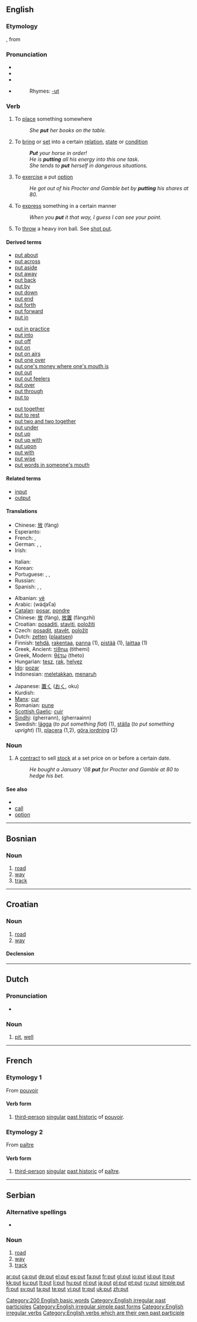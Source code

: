 {{see|puţ}}
{{wikipedia}}
==English==

{{rank|nothing|God|three|164|put|once|new|years}}

===Etymology===
{{ME.}} {{term|putte|lang=enm}}, from {{OE.}} {{term|putian|pūtian|push, place, thrust}}

===Pronunciation===
* {{enPR|/poo͝t/}}
* {{IPA|/pʰʊt/}}
* {{SAMPA|/pUt/}}
* {{audio|en-us-put.ogg|Audio (US)}}
*: Rhymes: [[Rhymes:English:-ʊt|-ʊt]]

===Verb===
{{en-verb|puts|putting|put}}

# To [[place]] something somewhere
#: ''She '''put''' her books on the table.''
# To [[bring]] or [[set]] into a certain [[relation]], [[state]] or [[condition]]
#: '''''Put''' your horse in order!''
#: ''He is '''putting''' all his energy into this one task.''
#: ''She tends to '''put''' herself in dangerous situations.''
# {{context|stock market}} To [[exercise]] a put [[option]]
#: ''He got out of his Procter and Gamble bet by '''putting''' his shares at 80.''
# To [[express]] something in a certain manner
#: ''When you '''put''' it that way, I guess I can see your point.''
# {{sport}} To [[throw]] a heavy iron ball. See [[shot put]].

====Derived terms====
{{rel-top3|Derived terms}}
* [[put about]]
* [[put across]]
* [[put aside]]
* [[put away]]
* [[put back]]
* [[put by]]
* [[put down]]
* [[put end]]
* [[put forth]]
* [[put forward]]
* [[put in]]
{{rel-mid3}}
* [[put in practice]]
* [[put into]]
* [[put off]]
* [[put on]]
* [[put on airs]]
* [[put one over]]
* [[put one's money where one's mouth is]]
* [[put out]]
* [[put out feelers]]
* [[put over]]
* [[put through]]
* [[put to]]
{{rel-mid3}}
* [[put together]]
* [[put to rest]]
* [[put two and two together]]
* [[put under]]
* [[put up]]
* [[put up with]]
* [[put upon]]
* [[put with]]
* [[put wise]]
* [[put words in someone's mouth]]
{{rel-bottom}}

====Related terms====
* [[input]]
* [[output]]

====Translations====
{{trans-top|to place something somewhere}}
* Chinese: [[放]] (fàng)
* Esperanto: {{t-|eo|meti|xs=Esperanto}}
* French: {{t+|fr|placer}}, {{t+|fr|mettre}}
* German: {{t+|de|setzen}}, {{t+|de|stellen}}, {{t+|de|legen}}
* Irish: {{t|ga|cuir}}
{{trans-mid}}
* Italian: {{t+|it|mettere}}
* Korean: {{t-|ko|두다|tr=duda|sc=Hang}}
* Portuguese: {{t+|pt|pôr}}, {{t+|pt|colocar}}, {{t+|pt|botar}}
* Russian: {{t+|ru|класть|tr=klast’|sc=Cyrl}}
* Spanish: {{t+|es|poner}}, {{t-|es|colocar}}, {{t-|es|situar}}
{{trans-bottom}}

{{trans-top|to bring or set into a certain relation, state or condition}}
{{trans-mid}}
{{trans-bottom}}

{{trans-top|stock market, to excercise a put option}}
{{trans-mid}}
{{trans-bottom}}

{{trans-top|to express something in a certain manner}}
{{trans-mid}}
{{trans-bottom}}

{{ttbc-top}}
* Albanian: [[vë]]
* Arabic: {{Arab|[[وضع]]}} (wáɖaʕa)
* [[Catalan]]: [[posar]], [[pondre]]
* Chinese: [[放]] (fàng), [[放置]] (fàngzhì)
* Croatian: [[posaditi]], [[staviti]], [[položiti]]
* Czech: [[posadit]], [[stavět]], [[položit]]
* Dutch: [[zetten]] ([[plaatsen]])
* Finnish: [[tehdä]], [[rakentaa]], [[panna#Finnish|panna]] (1), [[pistää]] (1), [[laittaa]] (1)
* Greek, Ancient: [[τίθημι]]  (tithemi)
* Greek, Modern: [[θέτω]]  (theto)
* Hungarian: [[tesz]], [[rak]], [[helyez]]
* [[Ido]]: [[pozar]]
* Indonesian: [[letak|meletakkan]], [[taruh|menaruh]]
{{ttbc-mid}}
* Japanese: [[置く]] ([[おく]], oku)
* Kurdish: {{KUchar|[[دانان]]}}
* [[Manx]]: [[cur#Manx|cur]]
* Romanian: [[pune]]
* [[Scottish Gaelic]]: [[cuir]]
* [[Sindhi]]: {{SDchar|[[گھيڙڻ]]}} (gherrann), {{SDchar|[[گھيڙائِڻ]]}} (gherraainn)
* Swedish: [[lägga]] (''to put something flat'') (1), [[ställa]] (''to put something upright'') (1), [[placera]] (1,2), [[göra iordning]] (2)
{{ttbc-bottom}}

===Noun===
{{en-noun}}

# A [[contract]] to sell [[stock]] at a set price on or before a certain date.
#: ''He bought a January '08 '''put''' for Procter and Gamble at 80 to hedge his bet.''

====See also====
* {{pedialite|Stock option}}
* [[call]]
* [[option]]

[[Category:200 English basic words]]
[[Category:English irregular past participles]]
[[Category:English irregular simple past forms]]
[[Category:English irregular verbs]]
[[Category:English verbs which are their own past participle]]

----

==Bosnian==

===Noun===
{{infl|bs|noun|gender=m|plural|putevi}}

# [[road]]
# [[way]]
# [[track]]

----

==Croatian==

===Noun===
{{hr-noun|g=m|putovi}}

# [[road]]
# [[way]]

====Declension====
{{hr-decl-dar}}

----

==Dutch==

===Pronunciation===
* {{IPA|lang=nl|/'pɵt/}}

===Noun===
{{infl|nl|noun}}

# [[pit]], [[well]]

----

==French==

===Etymology 1===
From [[pouvoir]]

====Verb form====
{{infl|fr|verb form}}

# [[third-person]] [[singular]] [[past historic]] of [[pouvoir]].

===Etymology 2===
From [[paître]]

====Verb form====
{{infl|fr|verb form}}

# [[third-person]] [[singular]] [[past historic]] of [[paître]].

----

==Serbian==

===Alternative spellings===
* {{qualifier|Serbian Cyrillic}} {{onym|sr|sc=Cyrl|пут|tr=put}}

===Noun===
{{infl|sr|noun|gender=m|plural|putevi}}

# [[road]]
# [[way]]
# [[track]]

[[ar:put]]
[[ca:put]]
[[de:put]]
[[el:put]]
[[es:put]]
[[fa:put]]
[[fr:put]]
[[gl:put]]
[[io:put]]
[[id:put]]
[[it:put]]
[[kk:put]]
[[ku:put]]
[[lt:put]]
[[li:put]]
[[hu:put]]
[[nl:put]]
[[ja:put]]
[[pl:put]]
[[pt:put]]
[[ru:put]]
[[simple:put]]
[[fi:put]]
[[sv:put]]
[[ta:put]]
[[te:put]]
[[vi:put]]
[[tr:put]]
[[uk:put]]
[[zh:put]]